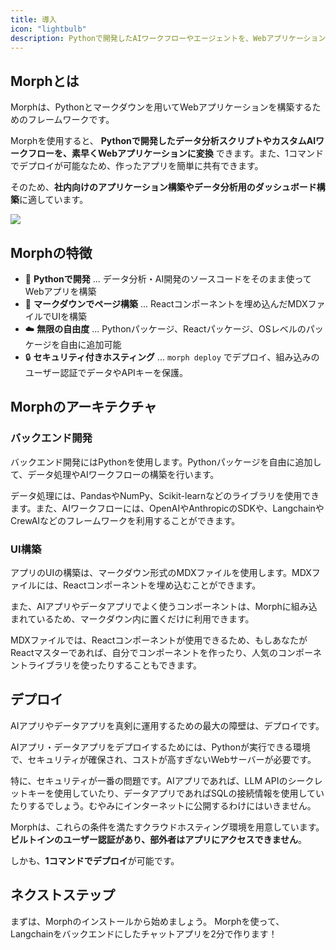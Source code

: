 ```yaml
---
title: 導入
icon: "lightbulb"
description: Pythonで開発したAIワークフローやエージェントを、Webアプリケーションに変換
---
```


## Morphとは

Morphは、Pythonとマークダウンを用いてWebアプリケーションを構築するためのフレームワークです。

Morphを使用すると、 **Pythonで開発したデータ分析スクリプトやカスタムAIワークフローを、素早くWebアプリケーションに変換** できます。また、1コマンドでデプロイが可能なため、作ったアプリを簡単に共有できます。

そのため、**社内向けのアプリケーション構築やデータ分析用のダッシュボード構築**に適しています。

<Frame>
  <img src='https://www.morph-data.io/_next/image?url=%2Fassets%2Fv0.1.0%2Foverview.jpg&w=1920&q=75' />
</Frame>

## Morphの特徴

- 🐍 **Pythonで開発** ... データ分析・AI開発のソースコードをそのまま使ってWebアプリを構築
- 🎨 **マークダウンでページ構築** ... Reactコンポーネントを埋め込んだMDXファイルでUIを構築
- ☁️ **無限の自由度** ... Pythonパッケージ、Reactパッケージ、OSレベルのパッケージを自由に追加可能
- 🔒 **セキュリティ付きホスティング** ... `morph deploy` でデプロイ、組み込みのユーザー認証でデータやAPIキーを保護。

## Morphのアーキテクチャ

### バックエンド開発

バックエンド開発にはPythonを使用します。Pythonパッケージを自由に追加して、データ処理やAIワークフローの構築を行います。

データ処理には、PandasやNumPy、Scikit-learnなどのライブラリを使用できます。また、AIワークフローには、OpenAIやAnthropicのSDKや、LangchainやCrewAIなどのフレームワークを利用することができます。

### UI構築

アプリのUIの構築は、マークダウン形式のMDXファイルを使用します。MDXファイルには、Reactコンポーネントを埋め込むことができます。

また、AIアプリやデータアプリでよく使うコンポーネントは、Morphに組み込まれているため、マークダウン内に置くだけに利用できます。

MDXファイルでは、Reactコンポーネントが使用できるため、もしあなたがReactマスターであれば、自分でコンポーネントを作ったり、人気のコンポーネントライブラリを使ったりすることもできます。


## デプロイ

AIアプリやデータアプリを真剣に運用するための最大の障壁は、デプロイです。

AIアプリ・データアプリをデプロイするためには、Pythonが実行できる環境で、セキュリティが確保され、コストが高すぎないWebサーバーが必要です。

特に、セキュリティが一番の問題です。AIアプリであれば、LLM APIのシークレットキーを使用していたり、データアプリであればSQLの接続情報を使用していたりするでしょう。むやみにインターネットに公開するわけにはいきません。

Morphは、これらの条件を満たすクラウドホスティング環境を用意しています。**ビルトインのユーザー認証があり、部外者はアプリにアクセスできません**。

しかも、**1コマンドでデプロイ**が可能です。


## ネクストステップ

<Card title="インストール" icon="wrench" href="/docs/ja/getting-started/installation">
  まずは、Morphのインストールから始めましょう。
</Card>

<Card title="クイックスタート" icon="rocket" href="/docs/ja/quickstart/building-app">
  Morphを使って、Langchainをバックエンドにしたチャットアプリを2分で作ります！
</Card>
